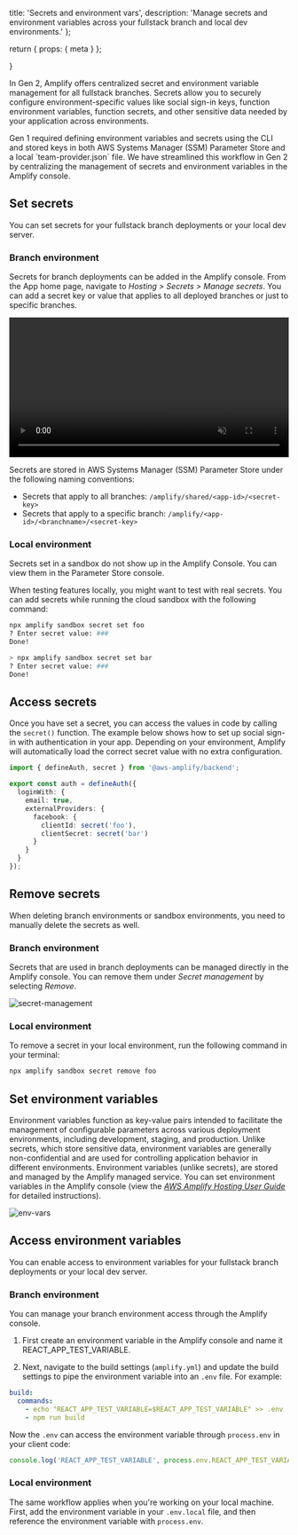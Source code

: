   title: 'Secrets and environment vars',
  description: 'Manage secrets and environment variables across your fullstack branch and local dev environments.'
};

  return {
    props: {
      meta
    }
  };

}

In Gen 2, Amplify offers centralized secret and environment variable management for all fullstack branches. Secrets allow you to securely configure environment-specific values like social sign-in keys, function environment variables, function secrets, and other sensitive data needed by your application across environments.

<Accordion title="How is this different from Gen 1?" eyebrow='FAQ'>
  Gen 1 required defining environment variables and secrets using the CLI and stored keys in both AWS Systems Manager (SSM) Parameter Store and a local `team-provider.json` file. We have streamlined this workflow in Gen 2 by centralizing the management of secrets and environment variables in the Amplify console.
</Accordion>

## Set secrets

You can set secrets for your fullstack branch deployments or your local dev server.

### Branch environment

Secrets for branch deployments can be added in the Amplify console. From the App home page, navigate to *Hosting > Secrets > Manage secrets*. You can add a secret key or value that applies to all deployed branches or just to specific branches.

<video autoPlay={true} muted={true} loop={true} width="100%">
  <source src="/images/gen2/secrets-and-vars/secrets.mp4" />
</video>

Secrets are stored in AWS Systems Manager (SSM) Parameter Store under the following naming conventions:

- Secrets that apply to all branches: `/amplify/shared/<app-id>/<secret-key>`
- Secrets that apply to a specific branch: `/amplify/<app-id>/<branchname>/<secret-key>`

### Local environment

[comment]: <> (When editing this section, also update /gen2/deploy-and-host/sandbox-environments/features/index.md -)

<Callout info>
  Secrets set in a sandbox do not show up in the Amplify Console. You can view them in the Parameter Store console.
</Callout>

When testing features locally, you might want to test with real secrets. You can add secrets while running the cloud sandbox with the following command:

```bash
npx amplify sandbox secret set foo
? Enter secret value: ###
Done!

> npx amplify sandbox secret set bar
? Enter secret value: ###
Done!
```

## Access secrets

Once you have set a secret, you can access the values in code by calling the `secret()` function. The example below shows how to set up social sign-in with authentication in your app. Depending on your environment, Amplify will automatically load the correct secret value with no extra configuration.

```ts
import { defineAuth, secret } from '@aws-amplify/backend';

export const auth = defineAuth({
  loginWith: {
    email: true,
    externalProviders: {
      facebook: {
        clientId: secret('foo'),
        clientSecret: secret('bar')
      }
    }
  }
});
```

## Remove secrets

<Callout warning>
When deleting branch environments or sandbox environments, you need to manually delete the secrets as well.
</Callout>

### Branch environment

Secrets that are used in branch deployments can be managed directly in the Amplify console. You can remove them under *Secret management* by selecting *Remove*.

![secret-management](/images/gen2/secrets-and-vars/secret-management.jpg)

### Local environment

To remove a secret in your local environment, run the following command in your terminal:

```bash
npx amplify sandbox secret remove foo
```

## Set environment variables

Environment variables function as key-value pairs intended to facilitate the management of configurable parameters across various deployment environments, including development, staging, and production. Unlike secrets, which store sensitive data, environment variables are generally non-confidential and are used for controlling application behavior in different environments. Environment variables (unlike secrets), are stored and managed by the Amplify managed service. You can set environment variables in the Amplify console (view the [*AWS Amplify Hosting User Guide*](https://docs.aws.amazon.com/amplify/latest/userguide/environment-variables.html#setting-env-vars) for detailed instructions).

![env-vars](/images/gen2/secrets-and-vars/env-vars.png)

## Access environment variables

You can enable access to environment variables for your fullstack branch deployments or your local dev server.

### Branch environment

You can manage your branch environment access through the Amplify console.

1. First create an environment variable in the Amplify console and name it REACT_APP_TEST_VARIABLE.

1. Next, navigate to the build settings (`amplify.yml`) and update the build settings to pipe the environment variable into an `.env` file. For example:

```yml
build:
  commands:
    - echo "REACT_APP_TEST_VARIABLE=$REACT_APP_TEST_VARIABLE" >> .env
    - npm run build
```

Now the `.env` can access the environment variable through `process.env` in your client code:

```ts
console.log('REACT_APP_TEST_VARIABLE', process.env.REACT_APP_TEST_VARIABLE);
```

### Local environment

The same workflow applies when you're working on your local machine. First, add the environment variable in your `.env.local` file, and then reference the environment variable with `process.env`.
